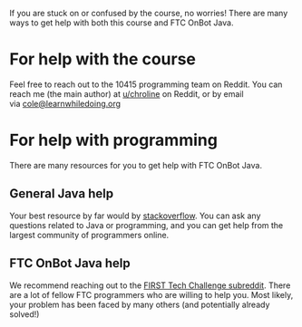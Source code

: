 If you are stuck on or confused by the course, no worries! There are many ways to get help with both this course and FTC OnBot Java.

# For help with the course

Feel free to reach out to the 10415 programming team on Reddit. You can reach me (the main author) at [u/chroline](https://www.reddit.com/user/chroline) on Reddit, or by email via [cole@learnwhiledoing.org](mailto:cole@learnwhiledoing.org)

# For help with programming

There are many resources for you to get help with FTC OnBot Java.

## General Java help

Your best resource by far would by [stackoverflow](https://stackoverflow.com/). You can ask any questions related to Java or programming, and you can get help from the largest community of programmers online.

## FTC OnBot Java help

We recommend reaching out to the [FIRST Tech Challenge subreddit](https://www.reddit.com/r/FTC/). There are a lot of fellow FTC programmers who are willing to help you. Most likely, your problem has been faced by many others (and potentially already solved!)